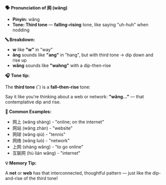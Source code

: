 **🗣️ Pronunciation of 网 (wǎng)**

- **Pinyin:** wǎng
- **Tone: Third tone** — **falling-rising** tone, like saying "uh-huh" when nodding

**🔤 Breakdown:**

- **w** like **"w"** in "way"
- **ǎng** sounds like **"ang"** in "hang", but with third tone → dip down and rise up
- **wǎng** sounds like **"wahng"** with a dip-then-rise

**🎧 Tone tip:**

The **third tone** (ˇ) is a **fall–then-rise** tone:

Say it like you're thinking about a web or network: **"wǎng..."** — that contemplative dip and rise.

**📝 Common Examples:**

- 网上 (wǎng shàng) - "online; on the internet"
- 网站 (wǎng zhàn) - "website"
- 网球 (wǎng qiú) - "tennis"
- 网络 (wǎng luò) - "network"
- 上网 (shàng wǎng) - "to go online"
- 互联网 (hù lián wǎng) - "internet"

**💡 Memory Tip:**

A **net** or **web** has that interconnected, thoughtful pattern — just like the dip-and-rise of the
third tone!
